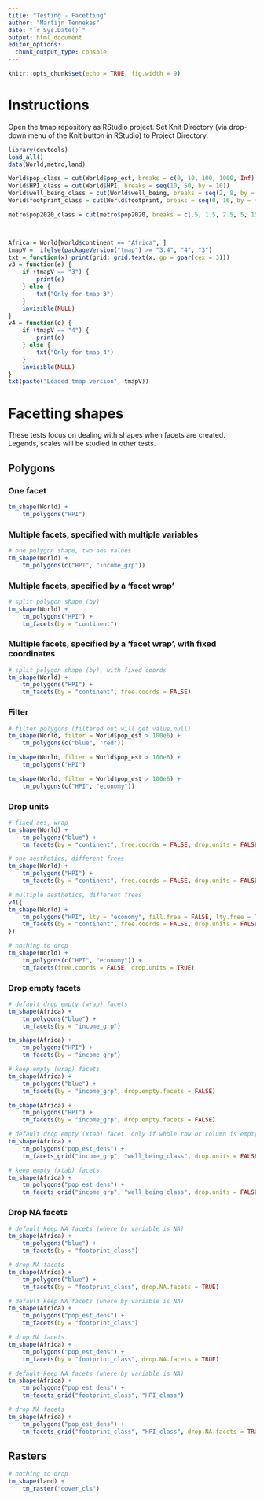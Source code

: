 ```yaml
---
title: "Testing - Facetting"
author: "Martijn Tennekes"
date: "`r Sys.Date()`"
output: html_document
editor_options: 
  chunk_output_type: console
---
```


```r
knitr::opts_chunk$set(echo = TRUE, fig.width = 9)
```

# Instructions

Open the tmap repository as RStudio project.
Set Knit Directory (via drop-down menu of the Knit button in RStudio) to Project Directory.

```r
library(devtools)
load_all()
data(World,metro,land)

World$pop_class = cut(World$pop_est, breaks = c(0, 10, 100, 1000, Inf) * 1e6, labels = c("Small", "Medium", "Large", "Extra Large"))					   
World$HPI_class = cut(World$HPI, breaks = seq(10, 50, by = 10))
World$well_being_class = cut(World$well_being, breaks = seq(2, 8, by = 2))
World$footprint_class = cut(World$footprint, breaks = seq(0, 16, by = 4))

metro$pop2020_class = cut(metro$pop2020, breaks = c(.5, 1.5, 2.5, 5, 15, 40) * 1e6)



Africa = World[World$continent == "Africa", ]
tmapV =  ifelse(packageVersion("tmap") >= "3.4", "4", "3")
txt = function(x) print(grid::grid.text(x, gp = gpar(cex = 3)))
v3 = function(e) {
	if (tmapV == "3") {
		print(e)
	} else {
		txt("Only for tmap 3")
	}
	invisible(NULL)
}
v4 = function(e) {
	if (tmapV == "4") {
		print(e)
	} else {
		txt("Only for tmap 4")
	}
	invisible(NULL)
}
txt(paste("Loaded tmap version", tmapV))
```

# Facetting shapes

These tests focus on dealing with shapes when facets are created.
Legends, scales will be studied in other tests.

## Polygons

### One facet

```r
tm_shape(World) +
	tm_polygons("HPI")
```


### Multiple facets, specified with multiple variables

```r
# one polygon shape, two aes values
tm_shape(World) +
	tm_polygons(c("HPI", "income_grp"))
```



### Multiple facets, specified by a 'facet wrap'

```r
# split polygon shape (by)
tm_shape(World) +
	tm_polygons("HPI") +
	tm_facets(by = "continent")
```

### Multiple facets, specified by a 'facet wrap', with fixed coordinates

```r
# split polygon shape (by), with fixed coords
tm_shape(World) +
	tm_polygons("HPI") +
	tm_facets(by = "continent", free.coords = FALSE)
```




### Filter



```r
# filter polygons (filtered out will get value.null)
tm_shape(World, filter = World$pop_est > 100e6) +
	tm_polygons(c("blue", "red"))
```


```r
tm_shape(World, filter = World$pop_est > 100e6) +
	tm_polygons("HPI")
```

```r
tm_shape(World, filter = World$pop_est > 100e6) +
	tm_polygons(c("HPI", "economy"))
```


### Drop units


```r
# fixed aes, wrap
tm_shape(World) +
	tm_polygons("blue") +
	tm_facets(by = "continent", free.coords = FALSE, drop.units = FALSE)
```

```r
# one aesthetics, different frees
tm_shape(World) +
	tm_polygons("HPI") +
	tm_facets(by = "continent", free.coords = FALSE, drop.units = FALSE)
```


```r
# multiple aesthetics, different frees
v4({
tm_shape(World) +
	tm_polygons("HPI", lty = "economy", fill.free = FALSE, lty.free = TRUE) +
	tm_facets(by = "continent", free.coords = FALSE, drop.units = FALSE)
})
```


```r
# nothing to drop
tm_shape(World) +
	tm_polygons(c("HPI", "economy")) +
	tm_facets(free.coords = FALSE, drop.units = TRUE)
```


### Drop empty facets
```r
# default drop empty (wrap) facets
tm_shape(Africa) +
	tm_polygons("blue") +
	tm_facets(by = "income_grp")

tm_shape(Africa) +
	tm_polygons("HPI") +
	tm_facets(by = "income_grp")
```

```r
# keep empty (wrap) facets
tm_shape(Africa) +
	tm_polygons("blue") +
	tm_facets(by = "income_grp", drop.empty.facets = FALSE)

tm_shape(Africa) +
	tm_polygons("HPI") +
	tm_facets(by = "income_grp", drop.empty.facets = FALSE)
```

```r
# default drop empty (xtab) facet: only if whole row or column is empty
tm_shape(Africa) +
	tm_polygons("pop_est_dens") +
	tm_facets_grid("income_grp", "well_being_class", drop.units = FALSE)
```

```r
# keep empty (xtab) facets
tm_shape(Africa) +
	tm_polygons("pop_est_dens") +
	tm_facets_grid("income_grp", "well_being_class", drop.units = FALSE, drop.empty.facets = FALSE)
```


### Drop NA facets

```r
# default keep NA facets (where by variable is NA)
tm_shape(Africa) +
	tm_polygons("blue") +
	tm_facets(by = "footprint_class")
```


```r
# drop NA facets 
tm_shape(Africa) +
	tm_polygons("blue") +
	tm_facets(by = "footprint_class", drop.NA.facets = TRUE)
```

```r
# default keep NA facets (where by variable is NA)
tm_shape(Africa) +
	tm_polygons("pop_est_dens") +
	tm_facets(by = "footprint_class")
```


```r
# drop NA facets 
tm_shape(Africa) +
	tm_polygons("pop_est_dens") +
	tm_facets(by = "footprint_class", drop.NA.facets = TRUE)
```


```r
# default keep NA facets (where by variable is NA)
tm_shape(Africa) +
	tm_polygons("pop_est_dens") +
	tm_facets_grid("footprint_class", "HPI_class")
```


```r
# drop NA facets 
tm_shape(Africa) +
	tm_polygons("pop_est_dens") +
	tm_facets_grid("footprint_class", "HPI_class", drop.NA.facets = TRUE)
```





## Rasters

```r
# nothing to drop
tm_shape(land) +
	tm_raster("cover_cls")
```
